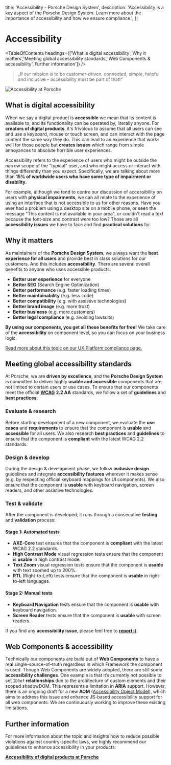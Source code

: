 
  title: 'Accessibility - Porsche Design System',
  description:
    'Accessibility is a key aspect of the Porsche Design System. Learn more about the importance of accessibility and how we ensure compliance.',
};

# Accessibility

<TableOfContents headings={['What is digital accessibility','Why it matters','Meeting global accessibility standards','Web Components & accessibility','Further information']} />

> „If our mission is to be customer-driven, connected, simple, helpful and inclusive – accessibility must be part of
> that!“

![Accessibility at Porsche](assets/a11y-hero.png)

## What is digital accessibility

When we say a digital product is **accessible** we mean that its content is available to, and its functionality can be
operated by, literally anyone. For **creators of digital products**, it's frivolous to assume that all users can see and
use a keyboard, mouse or touch screen, and can interact with the page content the same way they do. This can lead to an
experience that works well for those people but **creates issues** which range from simple annoyances to absolute
horrible user experiences.

Accessibility refers to the experience of users who might be outside the narrow scope of the "typical" user, and who
might access or interact with things differently than you expect. Specifically, we are talking about more than **15% of
worldwide users who have some type of impairment or disability**.

For example, although we tend to centre our discussion of accessibility on users with **physical impairments**, we can
all relate to the experience of using an interface that is not accessible to us for other reasons. Have you ever had a
problem using a desktop site on a mobile phone, or seen the message "This content is not available in your area", or
couldn't read a text because the font-size and contrast were too low? Those are all **accessibility issues** we have to
face and find **practical solutions** for.

## Why it matters

As maintainers of the **Porsche Design System**, we always want the **best experience for all users** and provide best
in class solutions for our customers. And this includes **accessibility**. There are several overall benefits to anyone
who uses accessible products:

- **Better user experience** for everyone
- **Better SEO** (Search Engine Optimization)
- **Better performance** (e.g. faster loading times)
- **Better maintainability** (e.g. less code)
- **Better compatibility** (e.g. with assistive technologies)
- **Better brand image** (e.g. more trust)
- **Better business** (e.g. more customers)
- **Better legal compliance** (e.g. avoiding lawsuits)

**By using our components, you get all these benefits for free!** We take care of the **accessibility** on component
level, so you can focus on your business logic.

[Read more about this topic on our UX Platform compliance page.](https://ux.porsche.com/d/6VNB3CeLHcJz/accessibility#/accessibility/legal-compliance)

## Meeting global accessibility standards

At Porsche, we are **driven by excellence**, and the **Porsche Design System** is committed to deliver highly **usable
and accessible** components that are not limited to certain users or use cases. To ensure that our components meet the
official [**WCAG**](https://w3.org/WAI/standards-guidelines/wcag) **2.2 AA** standards, we follow a set of
**guidelines** and **best practices**:

### Evaluate & research

Before starting development of a new component, we evaluate the **use cases** and **requirements** to ensure that the
component is **usable** and **accessible** for all users. We also research **best practices** and **guidelines** to
ensure that the component is **compliant** with the latest WCAG 2.2 standards.

### Design & develop

During the design & development phase, we follow **inclusive design** guidelines and integrate **accessibility
features** wherever it makes sense (e.g. by respecting official keyboard mappings for UI components). We also ensure
that the component is **usable** with keyboard navigation, screen readers, and other assistive technologies.

### Test & validate

After the component is developed, it runs through a consecutive **testing** and **validation** process:

#### Stage 1: Automated tests

- **AXE-Core** test ensures that the component is **compliant** with the latest WCAG 2.2 standards.
- **High Contrast Mode** visual regression tests ensure that the component is **usable** in high contrast mode.
- **Text Zoom** visual regression tests ensure that the component is **usable** with text zoomed up to 200%.
- **RTL** (Right-to-Left) tests ensure that the component is **usable** in right-to-left languages.

#### Stage 2: Manual tests

- **Keyboard Navigation** tests ensure that the component is **usable** with keyboard navigation.
- **Screen Reader** tests ensure that the component is **usable** with screen readers.

If you find any **accessibility issue**, please feel free to [**report it**](/help/bug-report).

## Web Components & accessibility

Technically our components are build out of **Web Components** to have a real single-source-of–truth regardless in which
Framework the component is used. Though Web Components are widely adopted, there are still some **accessibility
challenges**. One example is that it’s currently not possible to set `IDRef` **relationships** due to the architecture
of custom elements and their scoped shadowDOM. This represents a limitation in **ARIA** support. However, there is an
ongoing draft for a new **AOM** ([Accessibility Object Model](https://github.com/WICG/aom)), which aims to address this
issue and enhance JS-based accessibility support for all web components. We are continuously working to improve these
existing limitations.

## Further information

For more information about the topic and insights how to reduce possible violations against country-specific laws, we
highly recommend our guidelines to enhance accessibility in your products:

[**Accessibility of digital products at Porsche**](https://ux.porsche.com/d/6VNB3CeLHcJz/accessibility#/accessibility/introduction)
